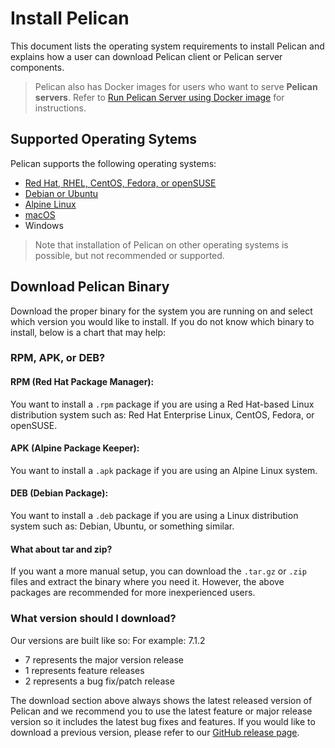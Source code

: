 
# Install Pelican

This document lists the operating system requirements to install Pelican and explains how a user can download Pelican client or Pelican server components.

> Pelican also has Docker images for users who want to serve **Pelican servers**. Refer to [Run Pelican Server using Docker image](./install/docker.mdx) for instructions.

## Supported Operating Sytems

Pelican supports the following operating systems:

* [Red Hat, RHEL, CentOS, Fedora, or openSUSE](./install/rhel.mdx)
* [Debian or Ubuntu](./install/debian.mdx)
* [Alpine Linux](./install/alpine.mdx)
* [macOS](./install/macos.mdx)
* Windows

> Note that installation of Pelican on other operating systems is possible, but not recommended or supported.

## Download Pelican Binary

Download the proper binary for the system you are running on and select which version you would like to install. If you do not know which binary to install, below is a chart that may help:

<DownloadsComponent />

### RPM, APK, or DEB?

#### RPM (Red Hat Package Manager):
You want to install a `.rpm` package if you are using a Red Hat-based Linux distribution system such as: Red Hat Enterprise Linux, CentOS, Fedora, or openSUSE.

#### APK (Alpine Package Keeper):
You want to install a `.apk` package if you are using an Alpine Linux system.

#### DEB (Debian Package):
You want to install a `.deb` package if you are using a Linux distribution system such as: Debian, Ubuntu, or something similar.

#### What about tar and zip?
If you want a more manual setup, you can download the `.tar.gz` or `.zip` files and extract the binary where you need it. However, the above packages are recommended for more inexperienced users.

### What version should I download?
Our versions are built like so:
For example: 7.1.2
- 7 represents the major version release
- 1 represents feature releases
- 2 represents a bug fix/patch release

The download section above always shows the latest released version of Pelican and we recommend you to use the latest feature or major release version so it includes the latest bug fixes and features. If you would like to download a previous version, please refer to our [GitHub release page](https://github.com/PelicanPlatform/pelican/releases).
